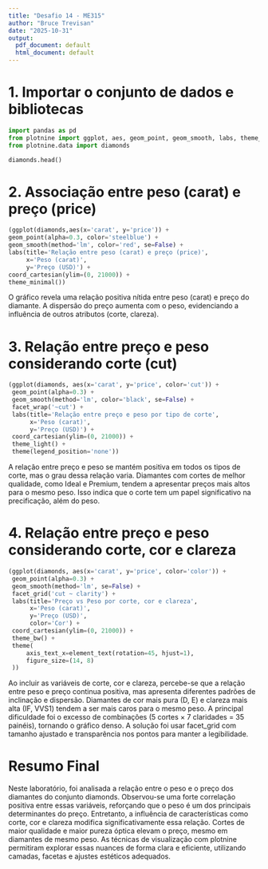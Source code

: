 ---
title: "Desafio 14 - ME315"
author: "Bruce Trevisan"
date: "2025-10-31"
output:
  pdf_document: default
  html_document: default
---

# 1. Importar o conjunto de dados e bibliotecas

```{python}
import pandas as pd
from plotnine import ggplot, aes, geom_point, geom_smooth, labs, theme_minimal, coord_cartesian, facet_wrap, theme_light, theme, facet_grid, theme_bw, element_text
from plotnine.data import diamonds
```

```{python}
diamonds.head()
```

# 2. Associação entre peso (carat) e preço (price)

```{python}
(ggplot(diamonds,aes(x='carat', y='price')) +
geom_point(alpha=0.3, color='steelblue') +
geom_smooth(method='lm', color='red', se=False) +
labs(title='Relação entre peso (carat) e preço (price)',
     x='Peso (carat)',
     y='Preço (USD)') +
coord_cartesian(ylim=(0, 21000)) +
theme_minimal())
```

O gráfico revela uma relação positiva nítida entre peso (carat) e preço do diamante. A dispersão do preço aumenta com o peso, evidenciando a influência de outros atributos (corte, clareza).

# 3. Relação entre preço e peso considerando corte (cut)

```{python}
(ggplot(diamonds, aes(x='carat', y='price', color='cut')) +
 geom_point(alpha=0.3) +
 geom_smooth(method='lm', color='black', se=False) +
 facet_wrap('~cut') +
 labs(title='Relação entre preço e peso por tipo de corte',
      x='Peso (carat)',
      y='Preço (USD)') +
 coord_cartesian(ylim=(0, 21000)) +
 theme_light() +
 theme(legend_position='none'))
```

A relação entre preço e peso se mantém positiva em todos os tipos de corte, mas o grau dessa relação varia. Diamantes com cortes de melhor qualidade, como Ideal e Premium, tendem a apresentar preços mais altos para o mesmo peso. Isso indica que o corte tem um papel significativo na precificação, além do peso.

# 4. Relação entre preço e peso considerando corte, cor e clareza

```{python}
(ggplot(diamonds, aes(x='carat', y='price', color='color')) +
 geom_point(alpha=0.3) +
 geom_smooth(method='lm', se=False) +
 facet_grid('cut ~ clarity') +
 labs(title='Preço vs Peso por corte, cor e clareza',
      x='Peso (carat)',
      y='Preço (USD)',
      color='Cor') +
 coord_cartesian(ylim=(0, 21000)) +
 theme_bw() +
 theme(
     axis_text_x=element_text(rotation=45, hjust=1),
     figure_size=(14, 8)
 ))
```

Ao incluir as variáveis de corte, cor e clareza, percebe-se que a relação entre peso e preço continua positiva, mas apresenta diferentes padrões de inclinação e dispersão. Diamantes de cor mais pura (D, E) e clareza mais alta (IF, VVS1) tendem a ser mais caros para o mesmo peso. A principal dificuldade foi o excesso de combinações (5 cortes × 7 claridades = 35 painéis), tornando o gráfico denso. A solução foi usar facet_grid com tamanho ajustado e transparência nos pontos para manter a legibilidade.

# Resumo Final

Neste laboratório, foi analisada a relação entre o peso e o preço dos diamantes do conjunto diamonds. Observou-se uma forte correlação positiva entre essas variáveis, reforçando que o peso é um dos principais determinantes do preço. Entretanto, a influência de características como corte, cor e clareza modifica significativamente essa relação. Cortes de maior qualidade e maior pureza óptica elevam o preço, mesmo em diamantes de mesmo peso. As técnicas de visualização com plotnine permitiram explorar essas nuances de forma clara e eficiente, utilizando camadas, facetas e ajustes estéticos adequados.


